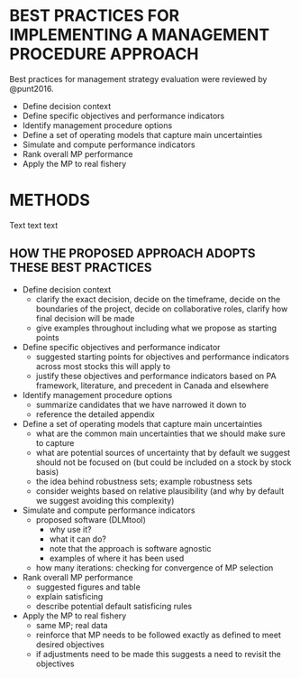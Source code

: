 # BEST PRACTICES FOR IMPLEMENTING A MANAGEMENT PROCEDURE APPROACH



Best practices for management strategy evaluation were reviewed by @punt2016.

* Define decision context
* Define specific objectives and performance indicators
* Identify management procedure options
* Define a set of operating models that capture main uncertainties
* Simulate and compute performance indicators
* Rank overall MP performance
* Apply the MP to real fishery

# METHODS 

Text text text

## HOW THE PROPOSED APPROACH ADOPTS THESE BEST PRACTICES

* Define decision context
    - clarify the exact decision, decide on the timeframe, decide on the boundaries of the project, decide on collaborative roles, clarify how final decision will be made
    - give examples throughout including what we propose as starting points

* Define specific objectives and performance indicator
    - suggested starting points for objectives and performance indicators across most stocks this will apply to
    - justify these objectives and performance indicators based on PA framework, literature, and precedent in Canada and elsewhere

* Identify management procedure options
    - summarize candidates that we have narrowed it down to
    - reference the detailed appendix

* Define a set of operating models that capture main uncertainties
    - what are the common main uncertainties that we should make sure to capture
    - what are potential sources of uncertainty that by default we suggest should not be focused on (but could be included on a stock by stock basis)
    - the idea behind robustness sets; example robustness sets
    - consider weights based on relative plausibility (and why by default we suggest avoiding this complexity)

* Simulate and compute performance indicators
    - proposed software (DLMtool)
    	- why use it?
    	- what it can do?
    	- note that the approach is software agnostic
    	- examples of where it has been used
    - how many iterations: checking for convergence of MP selection

* Rank overall MP performance
    - suggested figures and table
    - explain satisficing
    - describe potential default satisficing rules

* Apply the MP to real fishery
    - same MP; real data 
    - reinforce that MP needs to be followed exactly as defined to meet desired objectives
    - if adjustments need to be made this suggests a need to revisit the objectives
